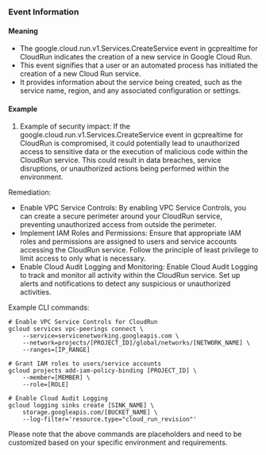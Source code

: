 
### Event Information

#### Meaning

- The google.cloud.run.v1.Services.CreateService event in gcprealtime for CloudRun indicates the creation of a new service in Google Cloud Run.
- This event signifies that a user or an automated process has initiated the creation of a new Cloud Run service.
- It provides information about the service being created, such as the service name, region, and any associated configuration or settings.

#### Example

1. Example of security impact: If the google.cloud.run.v1.Services.CreateService event in gcprealtime for CloudRun is compromised, it could potentially lead to unauthorized access to sensitive data or the execution of malicious code within the CloudRun service. This could result in data breaches, service disruptions, or unauthorized actions being performed within the environment.

Remediation:
- Enable VPC Service Controls: By enabling VPC Service Controls, you can create a secure perimeter around your CloudRun service, preventing unauthorized access from outside the perimeter.
- Implement IAM Roles and Permissions: Ensure that appropriate IAM roles and permissions are assigned to users and service accounts accessing the CloudRun service. Follow the principle of least privilege to limit access to only what is necessary.
- Enable Cloud Audit Logging and Monitoring: Enable Cloud Audit Logging to track and monitor all activity within the CloudRun service. Set up alerts and notifications to detect any suspicious or unauthorized activities.

Example CLI commands:
```
# Enable VPC Service Controls for CloudRun
gcloud services vpc-peerings connect \
    --service=servicenetworking.googleapis.com \
    --network=projects/[PROJECT_ID]/global/networks/[NETWORK_NAME] \
    --ranges=[IP_RANGE]

# Grant IAM roles to users/service accounts
gcloud projects add-iam-policy-binding [PROJECT_ID] \
    --member=[MEMBER] \
    --role=[ROLE]

# Enable Cloud Audit Logging
gcloud logging sinks create [SINK_NAME] \
    storage.googleapis.com/[BUCKET_NAME] \
    --log-filter='resource.type="cloud_run_revision"'
```

Please note that the above commands are placeholders and need to be customized based on your specific environment and requirements.

